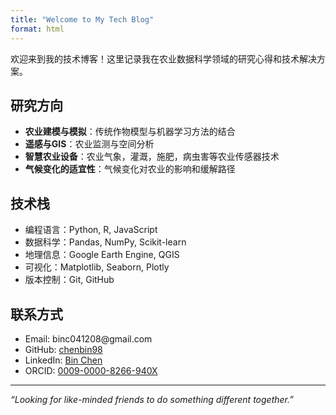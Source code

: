 ```yaml
---
title: "Welcome to My Tech Blog"
format: html
---
```


欢迎来到我的技术博客！这里记录我在农业数据科学领域的研究心得和技术解决方案。

## 研究方向

- **农业建模与模拟**：传统作物模型与机器学习方法的结合
- **遥感与GIS**：农业监测与空间分析
- **智慧农业设备**：农业气象，灌溉，施肥，病虫害等农业传感器技术
- **气候变化的适宜性**：气候变化对农业的影响和缓解路径

## 技术栈

- 编程语言：Python, R, JavaScript
- 数据科学：Pandas, NumPy, Scikit-learn
- 地理信息：Google Earth Engine, QGIS
- 可视化：Matplotlib, Seaborn, Plotly
- 版本控制：Git, GitHub

## 联系方式

- Email: binc041208@gmail.com
- GitHub: [chenbin98](https://github.com/chenbin98)
- LinkedIn: [Bin Chen](https://www.linkedin.com/in/bin-chen-49292b312/)
- ORCID: [0009-0000-8266-940X](https://orcid.org/my-orcid?orcid=0009-0000-8266-940X)

---

*"Looking for like-minded friends to do something different together."*
